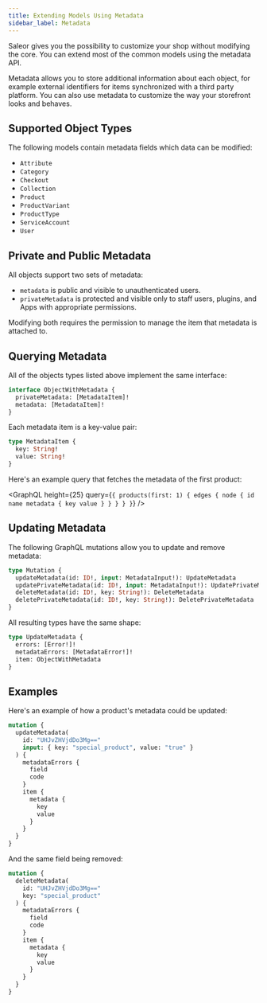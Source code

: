 ```yaml
---
title: Extending Models Using Metadata
sidebar_label: Metadata
---
```



Saleor gives you the possibility to customize your shop without modifying the core. You can extend most of the common models using the metadata API.

Metadata allows you to store additional information about each object, for example external identifiers for items synchronized with a third party platform. You can also use metadata to customize the way your storefront looks and behaves.

## Supported Object Types

The following models contain metadata fields which data can be modified:

- `Attribute`
- `Category`
- `Checkout`
- `Collection`
- `Product`
- `ProductVariant`
- `ProductType`
- `ServiceAccount`
- `User`

## Private and Public Metadata

All objects support two sets of metadata:

- `metadata` is public and visible to unauthenticated users.
- `privateMetadata` is protected and visible only to staff users, plugins, and Apps with appropriate permissions.

Modifying both requires the permission to manage the item that metadata is attached to.

## Querying Metadata

All of the objects types listed above implement the same interface:

```graphql
interface ObjectWithMetadata {
  privateMetadata: [MetadataItem]!
  metadata: [MetadataItem]!
}
```

Each metadata item is a key-value pair:

```graphql
type MetadataItem {
  key: String!
  value: String!
}
```

Here's an example query that fetches the metadata of the first product:

<GraphQL
  height={25}
  query={`{
  products(first: 1) {
    edges {
      node {
        id
        name
        metadata {
          key
          value
        }
      }
    }
  }
}`}
/>

## Updating Metadata

The following GraphQL mutations allow you to update and remove metadata:

```graphql
type Mutation {
  updateMetadata(id: ID!, input: MetadataInput!): UpdateMetadata
  updatePrivateMetadata(id: ID!, input: MetadataInput!): UpdatePrivateMetadata
  deleteMetadata(id: ID!, key: String!): DeleteMetadata
  deletePrivateMetadata(id: ID!, key: String!): DeletePrivateMetadata
}
```

All resulting types have the same shape:

```graphql
type UpdateMetadata {
  errors: [Error!]!
  metadataErrors: [MetadataError!]!
  item: ObjectWithMetadata
}
```

## Examples

Here's an example of how a product's metadata could be updated:

```graphql {2-5}
mutation {
  updateMetadata(
    id: "UHJvZHVjdDo3Mg=="
    input: { key: "special_product", value: "true" }
  ) {
    metadataErrors {
      field
      code
    }
    item {
      metadata {
        key
        value
      }
    }
  }
}
```

And the same field being removed:

```graphql {2-5}
mutation {
  deleteMetadata(
    id: "UHJvZHVjdDo3Mg=="
    key: "special_product"
  ) {
    metadataErrors {
      field
      code
    }
    item {
      metadata {
        key
        value
      }
    }
  }
}
```
